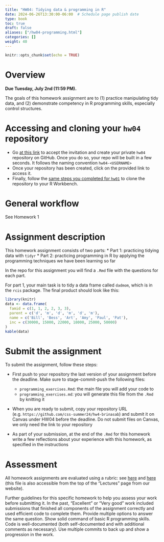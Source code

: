 ```yaml
---
title: "HW04: Tidying data & programming in R"
date: 2024-06-26T13:30:00-06:00  # Schedule page publish date
type: book
toc: true
draft: false
aliases: ["/hw04-programming.html"]
categories: []
weight: 40
---
```


```r
knitr::opts_chunk$set(echo = TRUE)
```


# Overview

**Due Tuesday, July 2nd (11:59 PM).**

The goals of this homework assignment are to (1) practice manipulating tidy data, and (2) demonstrate competency in R programming skills, especially control structures.


# Accessing and cloning your `hw04` repository

* Go [at this link](https://classroom.github.com/a/MADvhEM7) to accept the invitation and create your private `hw04` repository on GitHub. Once you do so, your repo will be built in a few seconds. It follows the naming convention `hw04-<USERNAME>`
* Once your repository has been created, click on the provided link to access it. 
* Finally, follow the [same steps you completed for `hw01`](/homework/edit-readme/) to clone the repository to your R Workbench.


# General workflow

See Homework 1


# Assignment description

This homework assignment consists of two parts: 
* Part 1: practicing tidying data with `tidyr`
* Part 2: practicing programming in R by applying the programming techniques we have been learning so far 

In the repo for this assignment you will find a `.Rmd` file with the questions for each part.

For part 1, your main task is to tidy a data frame called `dadmom`, which is in the `rcis` package. The final product should look like this:

```r
library(knitr)
data <- data.frame(
  famid = c(1, 1, 2, 2, 3, 3),
  parent = c('d', 'm', 'd', 'm', 'd', 'm'),
  name = c('Bill', 'Bess', 'Art', 'Amy', 'Paul', 'Pat'),
  inc = c(30000, 15000, 22000, 18000, 25000, 50000)
)
kable(data)
```



# Submit the assignment

To submit the assignment, follow these steps:

* First push to your repository the last version of your assignment before the deadline. Make sure to stage-commit-push the following files:

  - `programming_exercises.Rmd`: the main file you will add your code to
  - `programming_exercises.md`: you will generate this file from the `.Rmd` by knitting it 

* When you are ready to submit, copy your repository URL (e.g. `https://github.com/css-summer24/hw4-brinasab`) and submit it on Canvas under HW04 before the deadline. Do not submit files on Canvas, we only need the link to your repository 

* As part of your submission, at the end of the `.Rmd` for this homework write a few reflections about your experience with this homework, as specified in the instructions


# Assessment

All homework assignments are evaluated using a rubric: see [here](/faq/homework-evaluations/) and [here](https://docs.google.com/spreadsheets/d/1h7_TmhUr5k7BGT3h-F4VJMUEEUtvvhqw/edit?usp=sharing&ouid=112534119211880791899&rtpof=true&sd=true) (this file is also accessible from the top of the "Lectures" page from our website).

Further guidelines for this specific homework to help you assess your work before submitting it.
In the past, "Excellent" or "Very good" work included submissions that finished all components of the assignment correctly and used efficient code to complete them. Provide multiple options to answer the same question. Show solid command of basic R programming skills. Code is well-documented (both self-documented and with additional comments as necessary). Use multiple commits to back up and show a progression in the work. 